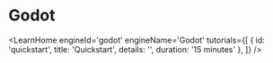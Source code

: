 

# Godot

<LearnHome
    engineId='godot'
    engineName='Godot'
    tutorials={[
        { id: 'quickstart', title: 'Quickstart', details: '', duration: '15 minutes' },
    ]} />

